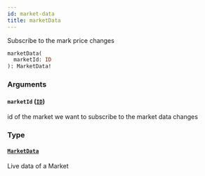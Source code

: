 ```yaml
---
id: market-data
title: marketData
---
```



Subscribe to the mark price changes

```graphql
marketData(
  marketId: ID
): MarketData!
```


### Arguments

#### `marketId` ([`ID`](/docs/v0.47/graphql/scalars/id))

id of the market we want to subscribe to the market data changes


### Type

#### [`MarketData`](/docs/v0.47/graphql/objects/market-data) 

Live data of a Market





